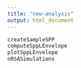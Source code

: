 ```yaml
---
title: "new-analysis"
output: html_document
---
```


```r
createSampleSPP 
computeSppLEnvelope
plotSppLEnvelope
nRSASimulations 
```
